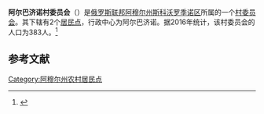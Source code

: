 {{Infobox Settlement
| official_name = 阿尔巴济诺村委员会
| native_name = Албазинский сельсовет
| settlement_type = [[村委员会|村委员会]]
| subdivision_type = [[国家|国家]]
| subdivision_type1 = [[俄罗斯行政区划|州]]
| subdivision_type2 = [[区_(苏联)|区]]
| subdivision_name = {{RUS}}
| subdivision_name1 = [[阿穆尔州|阿穆尔州]]
| subdivision_name2 = [[斯科沃罗季诺区|斯科沃罗季诺区]]
| seat_type = 行政中心
| seat = 阿尔巴济诺
| population_as_of=2016
| population_footnotes = <ref name=amurstat />
| population_total = 383
| coordinates_display = inline,title
| latd = 53 | latm = 22 | lats = 51 | latNS = N
| longd = 124 | longm = 04 | longs = 58 | longEW = E
| timezone = [[雅库茨克时间|MSK+6]]
| utc_offset = +9
| blank_name = [[俄罗斯市政土地区划代码|OKTMO编码]]
| blank_info = [http://classif.spb.ru/classificators/view/tma.php?st=A&kr=1&kod=10649404 10649404]
}}
'''阿尔巴济诺村委员会'''（{{lang-ru|Албазинский сельсовет}}）是[[俄罗斯联邦|俄罗斯联邦]][[阿穆尔州|阿穆尔州]][[斯科沃罗季诺区|斯科沃罗季诺区]]所属的一个[[村委员会|村委员会]]。其下辖有2个[[居民点|居民点]]，行政中心为阿尔巴济诺。据2016年统计，该村委员会的人口为383人。<ref name=amurstat>{{cite web | url = http://amurstat.gks.ru/wps/wcm/connect/rosstat_ts/amurstat/resources/d600c10043769f3eb9effbdd898fc419/07_1_4.htm | title = Оценка численности населения по городским округам, муниципальным районам, городским и сельским поселениям Амурской области на 1 января 2016 года | language = ru | accessdate = 2016-04-21 | archiveurl = https://www.webcitation.org/6gvsqa6qi?url=http://amurstat.gks.ru/wps/wcm/connect/rosstat_ts/amurstat/resources/d600c10043769f3eb9effbdd898fc419/07_1_4.htm | archivedate = 2016-04-21 | deadurl = yes }}</ref>

== 参考文献 ==
{{reflist}}

{{Russia-stub}}

[[Category:阿穆尔州农村居民点|Category:阿穆尔州农村居民点]]